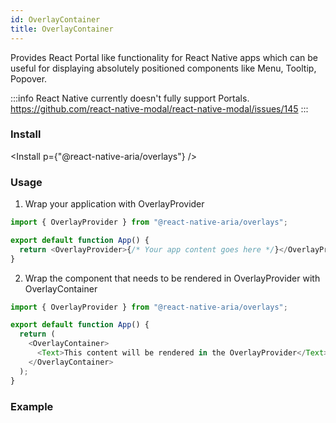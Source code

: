 ```yaml
---
id: OverlayContainer
title: OverlayContainer
---
```



Provides React Portal like functionality for React Native apps which can be useful for displaying absolutely positioned components like Menu, Tooltip, Popover.

:::info
React Native currently doesn't fully support Portals. https://github.com/react-native-modal/react-native-modal/issues/145
:::

### Install

<Install p={"@react-native-aria/overlays"} />

### Usage

1. Wrap your application with OverlayProvider

```js
import { OverlayProvider } from "@react-native-aria/overlays";

export default function App() {
  return <OverlayProvider>{/* Your app content goes here */}</OverlayProvider>;
}
```

2. Wrap the component that needs to be rendered in OverlayProvider with OverlayContainer

```js
import { OverlayProvider } from "@react-native-aria/overlays";

export default function App() {
  return (
    <OverlayContainer>
      <Text>This content will be rendered in the OverlayProvider</Text>
    </OverlayContainer>
  );
}
```

### Example
